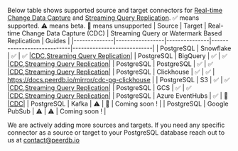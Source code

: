 
Below table shows supported source and target connectors for [Real-time Change Data Capture](/usecases/real-time-cdc/overview) and [Streaming Query Replication](/usecases/streaming-query-replication/overview). ✅ means supported. ⚠️  means beta. 🛑 means unsupported
| Source       | Target          | Real-time Change Data Capture (CDC) | Streaming Query or Watermark Based Replication | Guides |
|--------------|-----------------|---------------|----------------------------|----------------------------|
| PostgreSQL   | Snowflake       |       ✅       |            ✅              |[CDC](/usecases/real-time-cdc/postgres-to-snowflake),[Streaming Query Replication](/usecases/streaming-query-replication/postgres-to-snowflake)|
| PostgreSQL   | BigQuery        |       ✅       |            ✅              |[CDC](/usecases/real-time-cdc/postgres-to-bigquery),[Streaming Query Replication](/usecases/streaming-query-replication/postgres-to-bigquery)|
| PostgreSQL   | PostgreSQL     |       ✅       |            ✅              |[CDC](/usecases/real-time-cdc/postgres-to-postgres),[Streaming Query Replication](/usecases/streaming-query-replication/postgres-to-postgres)|
| PostgreSQL   | Clickhouse          |      ✅      |            ✅             | https://docs.peerdb.io/mirror/cdc-pg-clickhouse |
| PostgreSQL   | S3              |       ✅       |            ✅              |[CDC](/usecases/real-time-cdc/postgres-to-cloud),[Streaming Query Replication](/usecases/streaming-query-replication/postgres-to-s3)|
| PostgreSQL   | GCS              |       ✅       |            ✅              |[CDC](/usecases/real-time-cdc/postgres-to-cloud),[Streaming Query Replication](/usecases/streaming-query-replication/postgres-to-s3)|
| PostgreSQL   | Azure EventHubs |      ✅      |            🛑             |[CDC](/usecases/real-time-cdc/postgres-to-azure-eventhubs)|
| PostgreSQL   | Kafka          |      ⚠️      |            🛑             | Coming soon ! |
| PostgreSQL   | Google PubSub          |     ⚠️       |            ⚠️             | Coming soon ! |

We are actively adding more sources and targets. If you need any specific connector as a source or target to your PostgreSQL database reach out to us at contact@peerdb.io
